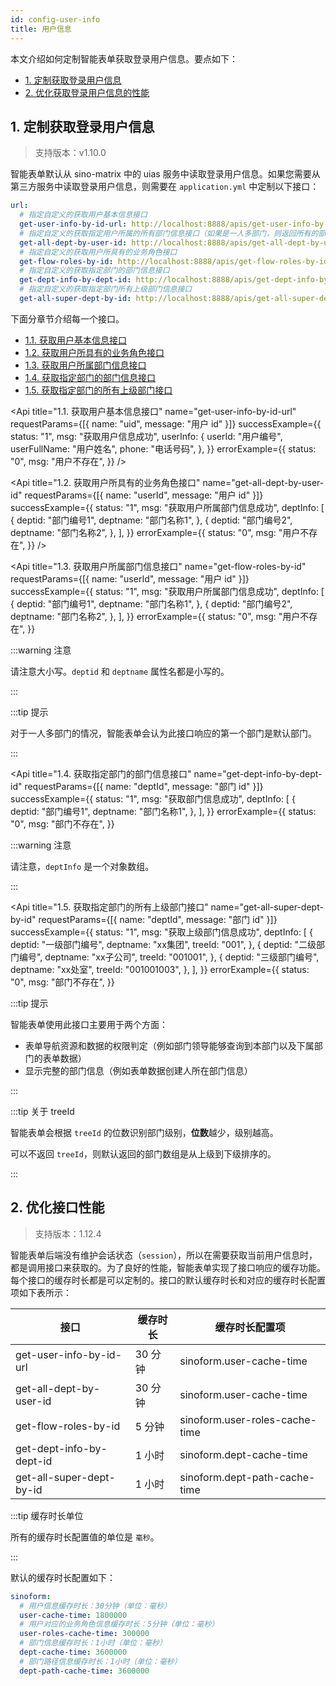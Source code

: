 ```yaml
---
id: config-user-info
title: 用户信息
---
```



本文介绍如何定制智能表单获取登录用户信息。要点如下：

- [1. 定制获取登录用户信息](#1-定制获取登录用户信息)
- [2. 优化获取登录用户信息的性能](#2-优化接口性能)

## 1. 定制获取登录用户信息

> 支持版本：v1.10.0

智能表单默认从 sino-matrix 中的 uias 服务中读取登录用户信息。如果您需要从第三方服务中读取登录用户信息，则需要在 `application.yml` 中定制以下接口：

```yaml config/application.yml
url:
  # 指定自定义的获取用户基本信息接口
  get-user-info-by-id-url: http://localhost:8888/apis/get-user-info-by-id
  # 指定自定义的获取指定用户所属的所有部门信息接口（如果是一人多部门，则返回所有的部门即可）
  get-all-dept-by-user-id: http://localhost:8888/apis/get-all-dept-by-user-id
  # 指定自定义的获取用户所具有的业务角色接口
  get-flow-roles-by-id: http://localhost:8888/apis/get-flow-roles-by-id
  # 指定自定义的获取指定部门的部门信息接口
  get-dept-info-by-dept-id: http://localhost:8888/apis/get-dept-info-by-dept-id
  # 指定自定义的获取指定部门所有上级部门信息接口
  get-all-super-dept-by-id: http://localhost:8888/apis/get-all-super-dept-by-id
```

下面分章节介绍每一个接口。

- [1.1. 获取用户基本信息接口](#1-1-获取用户基本信息接口)
- [1.2. 获取用户所具有的业务角色接口](#1-2-获取用户所具有的业务角色接口)
- [1.3. 获取用户所属部门信息接口](#1-3-获取用户所属部门信息接口)
- [1.4. 获取指定部门的部门信息接口](#1-4-获取指定部门的部门信息接口)
- [1.5. 获取指定部门的所有上级部门接口](#1-5-获取指定部门的所有上级部门接口)

<Api
  title="1.1. 获取用户基本信息接口"
  name="get-user-info-by-id-url"
  requestParams={[{ name: "uid", message: "用户 id" }]}
  successExample={{
    status: "1",
    msg: "获取用户信息成功",
    userInfo: {
      userId: "用户编号",
      userFullName: "用户姓名",
      phone: "电话号码",
    },
  }}
  errorExample={{
    status: "0",
    msg: "用户不存在",
  }}
/>

<Api
  title="1.2. 获取用户所具有的业务角色接口"
  name="get-all-dept-by-user-id"
  requestParams={[{ name: "userId", message: "用户 id" }]}
  successExample={{
    status: "1",
    msg: "获取用户所属部门信息成功",
    deptInfo: [
      {
        deptid: "部门编号1",
        deptname: "部门名称1",
      },
      {
        deptid: "部门编号2",
        deptname: "部门名称2",
      },
    ],
  }}
  errorExample={{
    status: "0",
    msg: "用户不存在",
  }}
/>

<Api
  title="1.3. 获取用户所属部门信息接口"
  name="get-flow-roles-by-id"
  requestParams={[{ name: "userId", message: "用户 id" }]}
  successExample={{
    status: "1",
    msg: "获取用户所属部门信息成功",
    deptInfo: [
      {
        deptid: "部门编号1",
        deptname: "部门名称1",
      },
      {
        deptid: "部门编号2",
        deptname: "部门名称2",
      },
    ],
  }}
  errorExample={{
    status: "0",
    msg: "用户不存在",
  }}
>

:::warning 注意

请注意大小写。`deptid` 和 `deptname` 属性名都是小写的。

:::

:::tip 提示

对于一人多部门的情况，智能表单会认为此接口响应的第一个部门是默认部门。

:::

</Api>

<Api
  title="1.4. 获取指定部门的部门信息接口"
  name="get-dept-info-by-dept-id"
  requestParams={[{ name: "deptId", message: "部门 id" }]}
  successExample={{
    status: "1",
    msg: "获取部门信息成功",
    deptInfo: [
      {
        deptid: "部门编号1",
        deptname: "部门名称1",
      },
    ],
  }}
  errorExample={{
    status: "0",
    msg: "部门不存在",
  }}
>

:::warning 注意

请注意，`deptInfo` 是一个对象数组。

:::

</Api>

<Api
  title="1.5. 获取指定部门的所有上级部门接口"
  name="get-all-super-dept-by-id"
  requestParams={[{ name: "deptId", message: "部门 id" }]}
  successExample={{
    status: "1",
    msg: "获取上级部门信息成功",
    deptInfo: [
      {
        deptid: "一级部门编号",
        deptname: "xx集团",
        treeId: "001",
      },
      {
        deptid: "二级部门编号",
        deptname: "xx子公司",
        treeId: "001001",
      },
      {
        deptid: "三级部门编号",
        deptname: "xx处室",
        treeId: "001001003",
      },
    ],
  }}
  errorExample={{
    status: "0",
    msg: "部门不存在",
  }}
>

:::tip 提示

智能表单使用此接口主要用于两个方面：

- 表单导航资源和数据的权限判定（例如部门领导能够查询到本部门以及下属部门的表单数据）
- 显示完整的部门信息（例如表单数据创建人所在部门信息）

:::

:::tip 关于 treeId

智能表单会根据 `treeId` 的位数识别部门级别，**位数**越少，级别越高。

可以不返回 `treeId`，则默认返回的部门数组是从上级到下级排序的。

:::

</Api>

## 2. 优化接口性能

> 支持版本：1.12.4

智能表单后端没有维护会话状态（`session`），所以在需要获取当前用户信息时，都是调用接口来获取的。为了良好的性能，智能表单实现了接口响应的缓存功能。每个接口的缓存时长都是可以定制的。接口的默认缓存时长和对应的缓存时长配置项如下表所示：

| 接口                     | 缓存时长 | 缓存时长配置项                 |
| ------------------------ | -------- | ------------------------------ |
| get-user-info-by-id-url  | 30 分钟  | sinoform.user-cache-time       |
| get-all-dept-by-user-id  | 30 分钟  | sinoform.user-cache-time       |
| get-flow-roles-by-id     | 5 分钟   | sinoform.user-roles-cache-time |
| get-dept-info-by-dept-id | 1 小时   | sinoform.dept-cache-time       |
| get-all-super-dept-by-id | 1 小时   | sinoform.dept-path-cache-time  |

:::tip 缓存时长单位

所有的缓存时长配置值的单位是 `毫秒`。

:::

默认的缓存时长配置如下：

```yaml application.yml
sinoform:
  # 用户信息缓存时长：30分钟（单位：毫秒）
  user-cache-time: 1800000
  # 用户对应的业务角色信息缓存时长：5分钟（单位：毫秒）
  user-roles-cache-time: 300000
  # 部门信息缓存时长：1小时（单位：毫秒）
  dept-cache-time: 3600000
  # 部门路径信息缓存时长：1小时（单位：毫秒）
  dept-path-cache-time: 3600000
```

